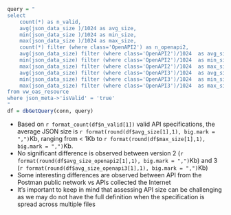 ```r
query = "
select 
	count(*) as n_valid,
	avg(json_data_size )/1024 as avg_size,
	min(json_data_size )/1024 as min_size,
	max(json_data_size )/1024 as max_size,
	count(*) filter (where class='OpenAPI2') as n_openapi2,
	avg(json_data_size) filter (where class='OpenAPI2')/1024  as avg_size_openapi2,
	min(json_data_size) filter (where class='OpenAPI2')/1024  as min_size_openapi2,
	max(json_data_size) filter (where class='OpenAPI2')/1024  as max_size_openapi2,
	avg(json_data_size) filter (where class='OpenAPI3')/1024  as avg_size_openapi3,
	min(json_data_size) filter (where class='OpenAPI3')/1024  as min_size_openapi3,
	max(json_data_size) filter (where class='OpenAPI3')/1024  as max_size_openapi3
from vw_oas_resource 
where json_meta->'isValid' = 'true'
"
df = dbGetQuery(conn, query)
```

- Based on `r format_count(df$n_valid[1])` valid API specifications, the average JSON size is `r format(round(df$avg_size[1],1), big.mark = ",")`Kb, ranging from < 1Kb to `r format(round(df$max_size[1],1), big.mark = ",")`Kb.
- No significant difference is observed between version 2 (`r format(round(df$avg_size_openapi2[1],1), big.mark = ",")`Kb) and 3 (`r format(round(df$avg_size_openapi3[1],1), big.mark = ",")`Kb)
- Some interesting differences are observed between API from the Postman public network vs APIs collected the Internet
- It's important to keep in mind that assessing API size can be challenging as we may do not have the full definition when the specification is spread across multiple files


